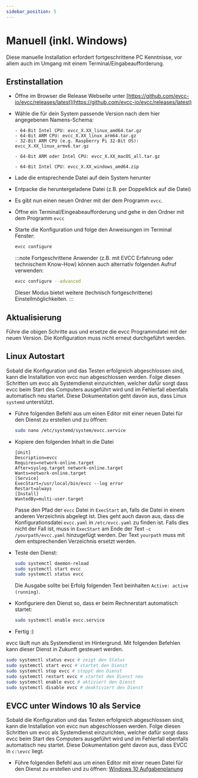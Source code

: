 ```yaml
---
sidebar_position: 5
---
```



# Manuell (inkl. Windows)

Diese manuelle Installation erfordert fortgeschrittene PC Kenntnisse, vor allem auch im Umgang mit einem Terminal/Eingabeaufforderung.

## Erstinstallation

- Öffne im Browser die Release Webseite unter [https://github.com/evcc-io/evcc/releases/latest](https://github.com/evcc-io/evcc/releases/latest)
- Wähle die für dein System passende Version nach dem hier angegebenen Namens-Schema: 

  <Tabs>
    <TabItem value="linux" label="Linux" default>

      - 64-Bit Intel CPU: evcc_X.XX_linux_amd64.tar.gz
      - 64-Bit ARM CPU: evcc_X.XX_linux_arm64.tar.gz
      - 32-Bit ARM CPU (e.g. Raspberry Pi 32-Bit OS): evcc_X.XX_linux_armv6.tar.gz
    </TabItem>
    <TabItem value="macos" label="macOS" default>

      - 64-Bit ARM oder Intel CPU: evcc_X.XX_macOS_all.tar.gz
    </TabItem>
    <TabItem value="windows" label="Windows" default>

      - 64-Bit Intel CPU: evcc_X.XX_windows_amd64.zip
    </TabItem>
  </Tabs>
- Lade die entsprechende Datei auf dein System herunter
- Entpacke die heruntergeladene Datei (z.B. per Doppelklick auf die Datei)
- Es gibt nun einen neuen Ordner mit der dem Programm `evcc`.
- Öffne ein Terminal/Eingeabeaufforderung und gehe in den Ordner mit dem Programm `evcc`
- Starte die Konfiguration und folge den Anweisungen im Terminal Fenster:

  ```sh
  evcc configure
  ```

  :::note
  Fortgeschrittene Anwender (z.B. mit EVCC Erfahrung oder technischem Know-How) können auch alternativ folgenden Aufruf verwenden:
  
  ```sh
  evcc configure --advanced
  ```

  Dieser Modus bietet weitere (technisch fortgeschrittene) Einstellmöglichkeiten.
  :::
## Aktualisierung

Führe die obigen Schritte aus und ersetze die evcc Programmdatei mit der neuen Version. Die Konfiguration muss nicht erneut durchgeführt werden.

## Linux Autostart

Sobald die Konfiguration und das Testen erfolgreich abgeschlossen sind, kann die Installation von evcc nun abgeschlossen werden. Folge diesen Schritten um evcc als Systemdienst einzurichten, welcher dafür sorgt dass evcc beim Start des Computers ausgeführt wird und im Fehlerfall ebenfalls automatisch neu startet. Diese Dokumentation geht davon aus, dass Linux `systemd` unterstützt.

- Führe folgenden Befehl aus um einen Editor mit einer neuen Datei für den Dienst zu erstellen und zu öffnen:

  ```sh
  sudo nano /etc/systemd/system/evcc.service
  ```

- Kopiere den folgenden Inhalt in die Datei

  ```
  [Unit]
  Description=evcc
  Requires=network-online.target
  After=syslog.target network-online.target
  Wants=network-online.target
  [Service]
  ExecStart=/usr/local/bin/evcc --log error
  Restart=always
  [Install]
  WantedBy=multi-user.target
  ```

  Passe den Pfad der `evcc` Datei in `ExecStart` an, falls die Datei in einem anderen Verzeichnis abgelegt ist.
  Dies geht auch davon aus, dass die Konfigurationsdatei `evcc.yaml` in `/etc/evcc.yaml` zu finden ist. Falls dies nicht der Fall ist, muss in `ExecStart` am Ende der Text `-c /yourpath/evcc.yaml` hinzugefügt werden. Der Text `yourpath` muss mit dem entsprechenden Verzeichnis ersetzt werden.

- Teste den Dienst:

  ```sh
  sudo systemctl daemon-reload
  sudo systemctl start evcc
  sudo systemctl status evcc
  ```

  Die Ausgabe sollte bei Erfolg folgenden Text beinhalten `Active: active (running)`.

- Konfiguriere den Dienst so, dass er beim Rechnerstart automatisch startet:

  ```sh
  sudo systemctl enable evcc.service
  ```

- Fertig :)

evcc läuft nun als Systemdienst im Hintergrund. Mit folgenden Befehlen kann dieser Dienst in Zukunft gesteuert werden.

```sh
sudo systemctl status evcc # zeigt den Status
sudo systemctl start evcc # startet den Dienst
sudo systemctl stop evcc # stoppt den Dienst
sudo systemctl restart evcc # startet den Dienst neu
sudo systemctl enable evcc # aktiviert den Dienst
sudo systemctl disable evcc # deaktiviert den Dienst
```

## EVCC unter Windows 10 als Service

Sobald die Konfiguration und das Testen erfolgreich abgeschlossen sind, kann die Installation von evcc nun abgeschlossen werden. Folge diesen Schritten um evcc als Systemdienst einzurichten, welcher dafür sorgt dass evcc beim Start des Computers ausgeführt wird und im Fehlerfall ebenfalls automatisch neu startet. Diese Dokumentation geht davon aus, dass EVCC in `c:\evcc` liegt.

- Führe folgenden Befehl aus um einen Editor mit einer neuen Datei für den Dienst zu erstellen und zu öffnen:
[Windows 10 Aufgabenplanung](win10-srv/win10-srv-1.png)
